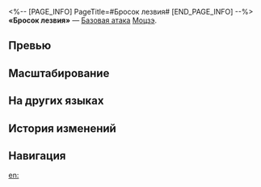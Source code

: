 <%-- [PAGE_INFO]
PageTitle=#Бросок лезвия#
[END_PAGE_INFO] --%>
{{Навык Инфобокс
|Название         = Бросок лезвия
|Изображение      = Навык Бросок лезвия.png
|Персонаж         = Моцзэ
|Тип              = Базовая атака
|Тэг              = Одиночная атака
|УронСтойк        = 10
|ЭнергияГен       = 20
|Энергия          = 
|Длительность     = 
|Описание         = Наносит выбранному противнику электрический урон, равный {{Цвет|Выделенный|50%—110%}} от силы атаки Моцзэ.
|Свойство1        = 
|Масштабирование1 = 
}}
'''«Бросок лезвия»''' — [[Базовая атака]] [[Моцзэ]].

==Превью==
{{Превью
|Файл = Бросок лезвия Превью
}}

==Масштабирование==
{{Масштабирование навыка|тип=Базовая атака
|50%;60%;70%;80%;90%;100%;110%;120%;130%;140%
}}

==На других языках==
{{На других языках
|en   = Hurlthorn
|zhs  = 飞铙
|zht  = 飛鐃
|ja   = {{Rubi|暗器|あんき}}
|ko   = 암기 투척
|es   = Dardo volador
|fr   = Dague volante
|ru   = Бросок лезвия
|th   = Hurlthorn
|vi   = Phi Đao
|de   = Fliegende Säge
|id   = Hurlthorn
|pt   = Atirar Espinhos
}}

==История изменений==
{{История изменений|3.5}}

==Навигация==
{{Навык Навбокс|Моцзэ}}

[[en:]]